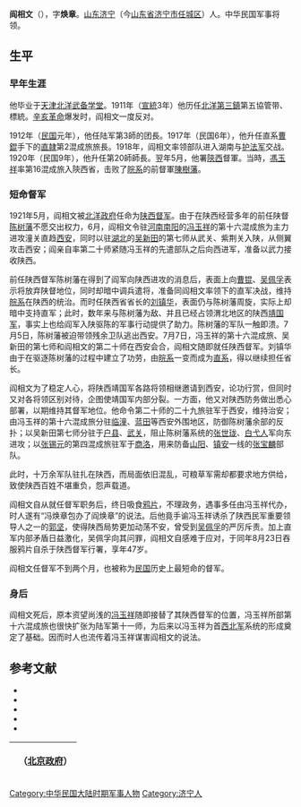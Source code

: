 '''阎相文'''（{{bd|1875年||1921年|8月23日}}），字'''焕章'''。[[山东|山东]][[济宁|济宁]]（今[[山东省|山东省]][[济宁市|济宁市]][[任城区|任城区]]）人。中华民国军事将领。

==生平==
===早年生涯===
他毕业于[[天津|天津]][[北洋武备学堂|北洋武备学堂]]。1911年（[[宣統|宣統]]3年）他历任[[陆军第三镇|北洋第三鎮]]第五協管带、標統。[[辛亥革命|辛亥革命]]爆发时，阎相文一度反对。

1912年（[[民国紀元|民国]]元年），他任陆军第3師的团長。1917年（民国6年），他升任直系[[曹錕|曹錕]]手下的[[直隷省|直隷]]第2混成旅旅長。1918年，阎相文率领部队进入湖南与[[护法军|护法军]]交战。1920年（民国9年），他升任第20師師長。翌年5月，他署[[陝西省_(中華民国)|陝西]]督軍。当時，[[馮玉祥|馮玉祥]]率第16混成旅入陝西省，击败了[[皖系|皖系]]的前督軍[[陳樹藩|陳樹藩]]。

===短命督军===
1921年5月，阎相文被[[北洋政府|北洋政府]]任命为[[陕西|陕西]][[督军|督军]]。由于在陕西经营多年的前任陕督[[陈树藩|陈树藩]]不愿交出权力，6月，阎相文令驻[[河南|河南]][[南阳|南阳]]的[[冯玉祥|冯玉祥]]的第十六混成旅为主力进攻潼关直趋[[西安|西安]]，同时以驻[[湖北|湖北]]的[[吴新田|吴新田]]的第七师从武关、紫荆关入陕，从侧翼攻击西安；阎亲自率第二十师紧随冯玉祥的先遣部队之后向西进军，准备以武力接收陕西。

前任陕西督军陈树藩在得到了阎军向陕西进攻的消息后，表面上向[[曹锟|曹锟]]、[[吴佩孚|吴佩孚]]表示将放弃陕督地位，同时却暗中调兵遣将，准备同阎相文率领下的直军决战，维持[[皖系|皖系]]在陕西的统治。而时任陕西省省长的[[刘镇华|刘镇华]]，表面仍与陈树藩周旋，实际上却暗中支持直军；此时，数年来与陈树藩为敌、并且已经占领渭北地区的陕西[[靖国军|靖国军]]，事实上也给阎军入陕驱陈的军事行动提供了助力。陈树藩的军队一触即溃。7月5日，陈树藩被迫带领残余卫队逃出西安。7月7日，冯玉祥的第十六混成旅、吴新田的第七师和阎相文的第二十师在西安会合，阎相文随即就任陕西督军。刘镇华由于在驱逐陈树藩的过程中建立了功劳，由[[皖系|皖系]]一变而成为[[直系|直系]]，得以继续担任省长。

阎相文为了稳定人心，将陕西靖国军各路将领相继邀请到西安，论功行赏，但同时又对各将领区别对待，企图使靖国军内部分裂。一方面，他又对陕西防务做出悉心部署，以期维持其督军地位。他命令第二十师的二十九旅驻军于西安，维持治安；由冯玉祥的第十六混成旅分驻[[临潼|临潼]]、[[蓝田县|蓝田]]等西安外围地区，防御陈树藩余部的反扑；以吴新田第七师分驻于[[户县|户县]]、[[武关|武关]]，阻止陈树藩系统的[[张世珑|张世珑]]、[[白弋人|白弋人]]军向东进攻；以[[张锡元|张锡元]]的第四混成旅驻军于[[商洛|商洛]]，用来防备[[山阳|山阳]]、[[镇安|镇安]]一线的[[张宝麟|张宝麟]]部队。

此时，十万余军队驻扎在陕西，而局面依旧混乱，可粮草军需却都要求地方供给，致使陕西百姓不堪重负，怨声载道。

阎相文自从就任督军职务后，终日吸食[[鸦片|鸦片]]，不理政务，遇事多任由冯玉祥代办，时人遂有“冯焕章包办了阎焕章”的说法。后他竟手谕冯玉祥诱杀了陕西民军重要领导人之一的[[郭坚|郭坚]]，使得陕西局势更加动荡不安，曾受到[[吴佩孚|吴佩孚]]的严厉斥责。加上直军内部矛盾日益激化，吴佩孚向其问罪，阎相文自感难于应对，于同年8月23日吞服鸦片自杀于陕西督军行署，享年47岁。

阎相文任督军不到两个月，也被称为[[中華民國|民国]]历史上最短命的督军。

===身后===
阎相文死后，原本资望尚浅的[[冯玉祥|冯玉祥]]随即接替了其陕西督军的位置，冯玉祥所部第十六混成旅也很快扩张为陆军第十一师，为后来以冯玉祥为首[[西北军|西北军]]系统的形成奠定了基础。因而时人也流传着冯玉祥谋害阎相文的说法。

== 参考文献 ==
* <span style="font-size:90%;">{{Cite book<!--|和書-->|author = 来新夏等|title = 北洋軍閥史 下冊|year = 2000|publisher = [[南開大学|南開大学]]出版社|isbn = 7-310-01517-7}}</span>
* <span style="font-size:90%;">{{Cite book<!--|和書-->|author = 徐友春主編|title = 民国人物大辞典 増訂版|year = 2007|publisher = 河北人民出版社|isbn = 978-7-202-03014-1}}</span>
* <span style="font-size:90%;">{{Cite book<!--|和書-->|author = 劉寿林等編|title = 民国職官年表|year = 1995|publisher = [[中華書局|中華書局]]|isbn = 7-101-01320-1}}</span>
* <span style="font-size:90%;">{{Cite book<!--|和書-->|author = |title = 文史資料選輯（30）|year =1962|publisher =中华书局|isbn = |page=202}}</span>
* <span style="font-size:90%;">{{Cite book<!--|和書-->|author = |title = 陝西省志第79卷人物志（中）|year =2005|publisher =陝西人民出版社|isbn = |page=304}}</span>


{| class="wikitable" style="margin:0 auto"
|- 
!　{{CHN1912}}（[[中华民国北京政府|北京政府]]）
{{先代次代|[[陝西省_(中華民国)|陝西]]督軍（署理）|<small>1921年6月 - 8月</small>|[[陳樹藩|陳樹藩]]|[[馮玉祥|馮玉祥]]}}
|}

{{陕西行政长官|北}}
{{DEFAULTSORT:Yan阎}}
[[Category:中华民国大陆时期军事人物|Category:中华民国大陆时期军事人物]]
[[Category:济宁人|Category:济宁人]]